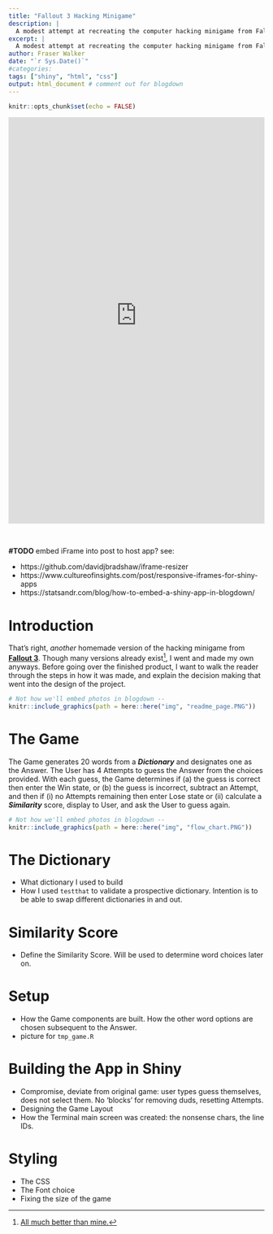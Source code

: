 ```yaml
---
title: "Fallout 3 Hacking Minigame"
description: |
  A modest attempt at recreating the computer hacking minigame from Fallout 3 in R Shiny.
excerpt: |
  A modest attempt at recreating the computer hacking minigame from Fallout 3 in R Shiny.
author: Fraser Walker 
date: "`r Sys.Date()`"
#categories:
tags: ["shiny", "html", "css"]
output: html_document # comment out for blogdown
---
```


```r
knitr::opts_chunk$set(echo = FALSE)
```

<!-- Note: this does embed my app *sortof* -- it doesn't load a game nor does it use the CSS within the iframe. -->
<!-- <script type="text/javascript" src="https://cdnjs.cloudflare.com/ajax/libs/iframe-resizer/3.5.16/iframeResizer.min.js"></script> -->
<!-- <style> -->
<!--   iframe { -->
<!--     height: 450px; -->
<!--     width: 400px; -->
<!--     min-width: 100%; -->
<!--   } -->
<!-- </style> -->
<!-- <p align="center"> -->
<!-- <iframe id="myIframe" src="https://fearless-mastermind.shinyapps.io/FalloutHackingMinigame/" scrolling="no" frameborder="no" allow-same-origin="no"></iframe> -->
<!-- </p> -->
<!-- <script> -->
<!--   iFrameResize({ -->
<!--     heightCalculationMethod: 'taggedElement' -->
<!--   }); -->
<!-- </script> -->


<iframe height="800" width="100%" frameborder="no" src="https://fearless-mastermind.shinyapps.io/FalloutHackingMinigame/"> </iframe>
<br>


**\#TODO** embed iFrame into post to host app? see: 

- https://github.com/davidjbradshaw/iframe-resizer
- https://www.cultureofinsights.com/post/responsive-iframes-for-shiny-apps
- https://statsandr.com/blog/how-to-embed-a-shiny-app-in-blogdown/

# Introduction

That's right, *another* homemade version of the hacking minigame from [**Fallout 3**](https://en.wikipedia.org/wiki/Fallout_3). Though many versions already exist^[[All much better than mine.](https://github.com/search?q=Fallout+3+hacking+game&type=repositories)], I went and made my own anyways. Before going over the finished product, I want to walk the reader through the steps in how it was made, and explain the decision making that went into the design of the project.

```r
# Not how we'll embed photos in blogdown --
knitr::include_graphics(path = here::here("img", "readme_page.PNG"))
```

# The Game

The Game generates 20 words from a ***Dictionary*** and designates one as the Answer. The User has 4 Attempts to guess the Answer from the choices provided. With each guess, the Game determines if (a) the guess is correct then enter the Win state, or (b) the guess is incorrect, subtract an Attempt, and then if (i) no Attempts remaining then enter Lose state or (ii) calculate a ***Similarity*** score, display to User, and ask the User to guess again.

```r
# Not how we'll embed photos in blogdown --
knitr::include_graphics(path = here::here("img", "flow_chart.PNG"))
```

# The Dictionary

- What dictionary I used to build
- How I used `testthat` to validate a prospective dictionary. Intention is to be able to swap different dictionaries in and out.

# Similarity Score

- Define the Similarity Score. Will be used to determine word choices later on.

# Setup

- How the Game components are built. How the other word options are chosen subsequent to the Answer.
- picture for `tmp_game.R`

# Building the App in Shiny

- Compromise, deviate from original game: user types guess themselves, does not select them. No 'blocks' for removing duds, resetting Attempts.
- Designing the Game Layout
- How the Terminal main screen was created: the nonsense chars, the line IDs.

# Styling

- The CSS
- The Font choice
- Fixing the size of the game
